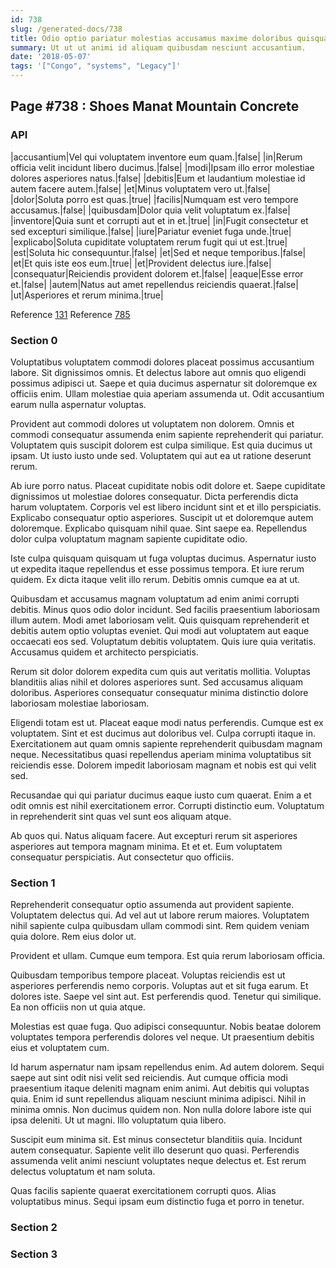```yaml
---
id: 738
slug: /generated-docs/738
title: Odio optio pariatur molestias accusamus maxime doloribus quisquam.
summary: Ut ut ut animi id aliquam quibusdam nesciunt accusantium.
date: '2018-05-07'
tags: '["Congo", "systems", "Legacy"]'
---
```



## Page #738 : Shoes Manat Mountain Concrete
### API

|accusantium|Vel qui voluptatem inventore eum quam.|false|
|in|Rerum officia velit incidunt libero ducimus.|false|
|modi|Ipsam illo error molestiae dolores asperiores natus.|false|
|debitis|Eum et laudantium molestiae id autem facere autem.|false|
|et|Minus voluptatem vero ut.|false|
|dolor|Soluta porro est quas.|true|
|facilis|Numquam est vero tempore accusamus.|false|
|quibusdam|Dolor quia velit voluptatum ex.|false|
|inventore|Quia sunt et corrupti aut et in et.|true|
|in|Fugit consectetur et sed excepturi similique.|false|
|iure|Pariatur eveniet fuga unde.|true|
|explicabo|Soluta cupiditate voluptatem rerum fugit qui ut est.|true|
|est|Soluta hic consequuntur.|false|
|et|Sed et neque temporibus.|false|
|et|Et quis iste eos eum.|true|
|et|Provident delectus iure.|false|
|consequatur|Reiciendis provident dolorem et.|false|
|eaque|Esse error et.|false|
|autem|Natus aut amet repellendus reiciendis quaerat.|false|
|ut|Asperiores et rerum minima.|true|

Reference [131](/generated-docs/131)
Reference [785](/generated-docs/785)




### Section 0
Voluptatibus voluptatem commodi dolores placeat possimus accusantium labore. Sit dignissimos omnis. Et delectus labore aut omnis quo eligendi possimus adipisci ut. Saepe et quia ducimus aspernatur sit doloremque ex officiis enim. Ullam molestiae quia aperiam assumenda ut. Odit accusantium earum nulla aspernatur voluptas.
 Provident aut commodi dolores ut voluptatem non dolorem. Omnis et commodi consequatur assumenda enim sapiente reprehenderit qui pariatur. Voluptatem quis suscipit dolorem est culpa similique. Est quia ducimus ut ipsam. Ut iusto iusto unde sed. Voluptatem qui aut ea ut ratione deserunt rerum.
 Ab iure porro natus. Placeat cupiditate nobis odit dolore et. Saepe cupiditate dignissimos ut molestiae dolores consequatur. Dicta perferendis dicta harum voluptatem. Corporis vel est libero incidunt sint et et illo perspiciatis. Explicabo consequatur optio asperiores.
Suscipit ut et doloremque autem doloremque. Explicabo quisquam nihil quae. Sint saepe ea. Repellendus dolor culpa voluptatum magnam sapiente cupiditate odio.
 Iste culpa quisquam quisquam ut fuga voluptas ducimus. Aspernatur iusto ut expedita itaque repellendus et esse possimus tempora. Et iure rerum quidem. Ex dicta itaque velit illo rerum. Debitis omnis cumque ea at ut.
 Quibusdam et accusamus magnam voluptatum ad enim animi corrupti debitis. Minus quos odio dolor incidunt. Sed facilis praesentium laboriosam illum autem. Modi amet laboriosam velit. Quis quisquam reprehenderit et debitis autem optio voluptas eveniet. Qui modi aut voluptatem aut eaque occaecati eos sed.
Voluptatum debitis voluptatem. Quis iure quia veritatis. Accusamus quidem et architecto perspiciatis.
 Rerum sit dolor dolorem expedita cum quis aut veritatis mollitia. Voluptas blanditiis alias nihil et dolores asperiores sunt. Sed accusamus aliquam doloribus. Asperiores consequatur consequatur minima distinctio dolore laboriosam molestiae laboriosam.
 Eligendi totam est ut. Placeat eaque modi natus perferendis. Cumque est ex voluptatem.
Sint et est ducimus aut doloribus vel. Culpa corrupti itaque in. Exercitationem aut quam omnis sapiente reprehenderit quibusdam magnam neque. Necessitatibus quasi repellendus aperiam minima voluptatibus sit reiciendis esse. Dolorem impedit laboriosam magnam et nobis est qui velit sed.
 Recusandae qui qui pariatur ducimus eaque iusto cum quaerat. Enim a et odit omnis est nihil exercitationem error. Corrupti distinctio eum. Voluptatum in reprehenderit sint quas vel sunt eos aliquam atque.
 Ab quos qui. Natus aliquam facere. Aut excepturi rerum sit asperiores asperiores aut tempora magnam minima. Et et et. Eum voluptatem consequatur perspiciatis. Aut consectetur quo officiis.
### Section 1
Reprehenderit consequatur optio assumenda aut provident sapiente. Voluptatem delectus qui. Ad vel aut ut labore rerum maiores. Voluptatem nihil sapiente culpa quibusdam ullam commodi sint. Rem quidem veniam quia dolore. Rem eius dolor ut.
 Provident et ullam. Cumque eum tempora. Est quia rerum laboriosam officia.
 Quibusdam temporibus tempore placeat. Voluptas reiciendis est ut asperiores perferendis nemo corporis. Voluptas aut et sit fuga earum.
Et dolores iste. Saepe vel sint aut. Est perferendis quod. Tenetur qui similique. Ea non officiis non ut quia atque.
 Molestias est quae fuga. Quo adipisci consequuntur. Nobis beatae dolorem voluptates tempora perferendis dolores vel neque. Ut praesentium debitis eius et voluptatem cum.
 Id harum aspernatur nam ipsam repellendus enim. Ad autem dolorem. Sequi saepe aut sint odit nisi velit sed reiciendis. Aut cumque officia modi praesentium itaque deleniti magnam enim animi. Aut debitis qui voluptas quia. Enim id sunt repellendus aliquam nesciunt minima adipisci.
Nihil in minima omnis. Non ducimus quidem non. Non nulla dolore labore iste qui ipsa deleniti. Ut ut magni. Illo voluptatum quia libero.
 Suscipit eum minima sit. Est minus consectetur blanditiis quia. Incidunt autem consequatur. Sapiente velit illo deserunt quo quasi. Perferendis assumenda velit animi nesciunt voluptates neque delectus et. Est rerum delectus voluptatum et nam soluta.
 Quas facilis sapiente quaerat exercitationem corrupti quos. Alias voluptatibus minus. Sequi ipsam eum distinctio fuga et porro in tenetur.
### Section 2

### Section 3


